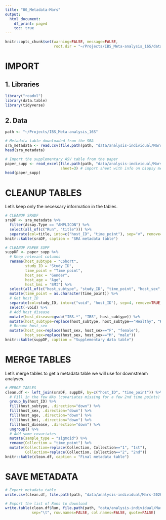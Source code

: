 ```yaml
---
title: "00_Metadata-Mars"
output:
  html_document:
    df_print: paged
    toc: true
---
```



```r
knitr::opts_chunk$set(warning=FALSE, message=FALSE,
                      root.dir = "~/Projects/IBS_Meta-analysis_16S/data/analysis-individual/Mars-2020/00_Metadata-Mars/")
```

##########
# IMPORT #
##########

## 1. Libraries
```r
library("readxl")
library(data.table)
library(tidyverse)
```

## 2. Data
```r
path <- "~/Projects/IBS_Meta-analysis_16S"

# Metadata table downloaded from the SRA
sra_metadata <- read.csv(file.path(path, "data/analysis-individual/Mars-2020/MarsSraRunTable.txt"), header=TRUE, sep = ",")
head(sra_metadata)

# Import the supplementary ASV table from the paper
paper_supp <- read_excel(file.path(path, "data/analysis-individual/Mars-2020/00_Metadata-Mars/1-s2.0-S0092867420309983-mmc1.xlsx"),
                         sheet=3) # import sheet with info on biopsy metadata
head(paper_supp)

```

##################
# CLEANUP TABLES #
##################

Let's keep only the necessary information in the tables.

```r
# CLEANUP SRADF
sraDF <- sra_metadata %>%
  filter(Assay.Type == "AMPLICON") %>%
  select(all_of(c("Run", "title"))) %>%
  separate(col=title, into=c("host_ID", "time_point"), sep="v", remove=TRUE)
knitr::kable(sraDF, caption = "SRA metadata table")

# CLEANUP PAPER SUPP
suppDF <- paper_supp %>%
  # Keep relevant columns
  rename(host_subtype = "Cohort",
         study_ID = "Study ID",
         time_point = "Time point",
         host_sex = "Gender",
         host_age = "Age",
         host_bmi = "BMI") %>%
  select(all_of(c("host_subtype", "study_ID", "time_point", "host_sex", "host_age", "host_bmi"))) %>%
  mutate(time_point = as.character(time_point)) %>%
  # Get host_ID
  separate(col=study_ID, into=c("void", "host_ID"), sep=4, remove=TRUE) %>%
  select(-void) %>%
  # Add host_disease
  mutate(host_disease=gsub("IBS.*", "IBS", host_subtype)) %>%
  mutate(host_subtype=replace(host_subtype, host_subtype=="Healthy", "HC")) %>%
  # Rename host_sex
  mutate(host_sex=replace(host_sex, host_sex=="F", "female"),
         host_sex=replace(host_sex, host_sex=="M", "male"))
knitr::kable(suppDF, caption = "Supplementary data table")
```



################
# MERGE TABLES #
################

Let's merge tables to get a metadata table we will use for downstream analyses.

```r
# MERGE TABLES
clean.df <- left_join(sraDF, suppDF, by=c("host_ID", "time_point")) %>%
  # Fill in the few NAs (covariates missing for a few 2nd time points)
  group_by(host_ID) %>%
  fill(host_subtype, .direction="down") %>%
  fill(host_sex, .direction="down") %>%
  fill(host_age, .direction="down") %>%
  fill(host_bmi, .direction="down") %>%
  fill(host_disease, .direction="down") %>%
  ungroup() %>%
  # Add some covariates
  mutate(sample_type = "sigmoid") %>%
  rename(Collection = "time_point") %>%
  mutate(Collection=replace(Collection, Collection=="1", "1st"),
         Collection=replace(Collection, Collection=="2", "2nd"))
knitr::kable(clean.df, caption = "Final metadata table")
```


#################
# SAVE METADATA #
#################

```r
# Export metadata table
write.csv(clean.df, file.path(path, "data/analysis-individual/Mars-2020/00_Metadata-Mars/modif_metadata(R).csv"))

# Export the list of Runs to download
write.table(clean.df$Run, file.path(path, "data/analysis-individual/Mars-2020/original/list_files.txt"),
            sep="\t", row.names=FALSE, col.names=FALSE, quote=FALSE)
```


